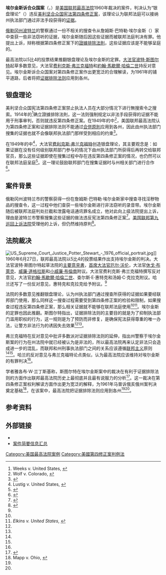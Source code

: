 {{Infobox SCOTUS case
  |Litigants= 埃尔金斯诉合众国案<br>{{lang|en|Elkins v. United States}}
  |ArgueDate=3月28至29日
  |ArgueYear= 1960年
  |DecideDate=6月27日
  |DecideYear=1960年
|Docket=
  |FullName=詹姆斯·巴特勒·埃尔金斯和雷蒙德·弗雷德里克·克拉克诉美利坚合众国案<br>{{lang|en|James Butler Elkins and Raymond Frederick Clark, Petitioners, v. United States of America}}
  |USVol=364
  |USPage=206
  |ParallelCitations=
  |Prior=
  |Subsequent=
  |Holding=
  |SCOTUS=1958–1962
  |Majority=[[波特·斯图尔特|斯图尔特]]
  |JoinMajority= [[厄尔·沃伦|沃伦]]、[[休戈·布萊克|布莱克]]、[[威廉·道格拉斯|道格拉斯]]、[[小威廉·布伦南|布伦南]]
  |Concurrence=
  |JoinConcurrence=
  |Concurrence2=
  |JoinConcurrence2=
  |Concurrence/Dissent=
  |JoinConcurrence/Dissent=
  |Dissent=[[费利克斯·弗兰克福特|费利克斯·弗兰克福特]]
  |JoinDissent=[[約翰·馬歇爾·哈倫二世|哈伦]]、{{link-en|汤姆·C·克拉克|Tom C. Clark|克拉克}}、{{link-en|查尔斯·E·惠特克|Charles E. Whittaker|惠特克}}
  |Dissent2=哈伦
  |JoinDissent2=克拉克、惠特克
 |LawsApplied=[[美利坚合众国宪法第四条修正案|美利坚合众国宪法第四条修正案]]
}}

'''埃尔金斯诉合众国案'''（{{lang-en|''Elkins v. United States''}}，{{ussc|364|206|1960}}）是[[美国联邦最高法院|美国联邦最高法院]]1960年裁决的案件，判决认为“银盘理论”（{{lang|en|silver platter doctrine}}）违反[[美利坚合众国宪法第四条修正案|美利坚合众国宪法第四条修正案]]，该理论认为联邦法庭可以接纳州执法部门通过非法手段获得的[[证据|证据]]。

[[俄勒冈州|俄勒冈州]][[波特蘭_(俄勒岡州)|波特兰]]的警察通过一份不相关的搜查令从詹姆斯·巴特勒·埃尔金斯（{{lang|en|James Butler Elkins}}）家中查获一些非法窃听的证据，埃尔金斯随后因这些证据而被联邦法庭判决有罪。他提出上诉，辩称根据第四条修正案下的[[證據排除法則|證據排除法則]]，这些证据应该是不能够呈庭的。

最高法院以5比4的投票结果推翻银盘理论及埃尔金斯的定罪。[[美国联邦最高法院大法官|大法官]][[波特·斯图尔特|波特·斯图尔特]]起草多数意见，大法官[[费利克斯·弗兰克福特|费利克斯·弗兰克福特]]和[[約翰·馬歇爾·哈倫二世|約翰·馬歇爾·哈倫二世]]持反对意见。埃尔金斯诉合众国案对第四条修正案作出更宽泛的合理解读，为1961年的{{link-en|马普诉俄亥俄州案|Mapp v. Ohio}}铺平道路，后者将把[[证据排除法则|证据排除法则]]应用到各州。

== 银盘理论 ==
美利坚合众国宪法第四条修正案禁止执法人员在大部分情况下进行無搜索令之搜索。1914年的{{link-en|威克斯诉美国案|Weeks v. United States}}<ref>Weeks v. United States, {{ussc|232|383|1914}}</ref>确立證據排除法則，这一法则强制规定以非法手段获得的证据不能用于刑事审判，否则就违反第四条修正案。在1949年的{{link-en|沃尔夫诉科罗拉多案|Wolf v. Colorado}}中<ref>Wolf v. Colorado, {{ussc|338|25|1949}}</ref>，美国联邦最高法院认为第四条修正案和证据排除法则不能通过[[合併原則|合併原則]]应用到各州，因此由州执法部门搜集的证据也就不会像联邦执法部门那样受到相应的约束<ref name="Exclusionary">{{cite web |url=http://www.highbeam.com/doc/1G2-3425000884.html |title=Exclusionary Rule |author=Levy, Leonard W. |date=1986 |work=Encyclopedia of the American Constitution |publisher={{Subscription required|via=HighBeam Research}} |accessdate=2013-11-03 |archive-url=https://web.archive.org/web/20131111045052/http://www.highbeam.com/doc/1G2-3425000884.html |archive-date=2013-11-11 |dead-url=yes }}</ref>。

在1949年的{{link-en|勒斯蒂格诉美国案|Lustig v. United States}}中<ref>Lustig v. United States, {{ussc|338|74|1949}}</ref>，大法官[[费利克斯·弗兰克福特|费利克斯·弗兰克福特]]创造银盘理论，其主要观念是：如果证据在没有任何级别联邦部门参与的情况下由州执法部门所获得后再转交给联邦官员，那么这些证据即使在搜集过程中存在违反第四条修正案的情况，也仍然可以在联邦法庭呈庭<ref>{{cite web |url=http://www.highbeam.com/doc/1G2-3425002307.html |title=Silver Platter Doctrine |author=Landynski, Jacob W. |date=1986 |work=Encyclopedia of the American Constitution |accessdate=2013-11-03 |archive-url=https://web.archive.org/web/20131111045101/http://www.highbeam.com/doc/1G2-3425002307.html |archive-date=2013-11-11 |dead-url=yes }}</ref>。这一理论鼓励联邦部门在搜集证据时与州相关部门进行合作<ref>{{cite web |url=http://www.highbeam.com/doc/1G1-200252466.html |title=The "silver platter" in the context of state constitutional adjudication |author=McGuinness, Martin |date=2008-09-22 |work=Albany Law Review |publisher={{Subscription required|via=HighBeam Research}} |accessdate=2013-11-03 |archive-url=https://web.archive.org/web/20131111045059/http://www.highbeam.com/doc/1G1-200252466.html |archive-date=2013-11-11 |dead-url=yes }}</ref>。

== 案件背景 ==
俄勒冈州波特兰市的警察获得一份在詹姆斯·巴特勒·埃尔金斯家中搜查寻找淫秽物品的搜查令，这一过程中他们查获一些埃尔金斯进行非法窃听的录音带。埃尔金斯随后被联邦法庭判处拦截和泄露电话通讯罪名成立，他对此向上级法院提出上诉，理由是波特兰市警察搜集这些证据的做法违反宪法第四条修正案<ref name="Warren">{{cite book |title=Chief Justice: A Biography of Earl Warren |last=Cray |first=Ed |year=1997 |publisher=Simon and Schuster |page=372 |url=http://books.google.com/books?id=2oS_DhU7zfkC&pg=PA372&dq=%22James+Butler+Elkins%22&hl=en&sa=X&ei=qMD-UcPpNM6DrQGOvoDwBA&ved=0CC8Q6AEwAA#v=onepage&q=%22James%20Butler%20Elkins%22&f=false |accessdate=2013-11-03 |archive-date=2014-04-24 |archive-url=https://web.archive.org/web/20140424151916/http://books.google.com/books?id=2oS_DhU7zfkC&pg=PA372&dq=%22James+Butler+Elkins%22&hl=en&sa=X&ei=qMD-UcPpNM6DrQGOvoDwBA&ved=0CC8Q6AEwAA#v=onepage&q=%22James%20Butler%20Elkins%22&f=false |dead-url=no }}</ref>。[[美国联邦第九巡回上诉法院|美国联邦第九巡回上诉法院]]受理他的上诉，但仍然维持原判<ref name="Vile">{{cite encyclopedia |year=2012 |title = ''Elkins v. United States'' (1960)|encyclopedia=Encyclopedia of the Fourth Amendment |id= |last=Vile |first=John R. |editor-first=Hudson |editor-last=Vile |pages=240 }}</ref>。

== 法院裁决 ==
[[File:US_Supreme_Court_Justice_Potter_Stewart_-_1976_official_portrait.jpg|thumb]]]]
1960年6月27日，联邦最高法院以5比4的投票结果作出支持埃尔金斯的判决。大法官波特·斯图尔特起草法院的[[主要意見書|主要意見書]]，[[美国首席大法官|首席大法官]][[厄尔·沃伦|厄尔·沃伦]]，大法官[[休戈·布萊克|休戈·布萊克]]、[[威廉·道格拉斯|威廉·道格拉斯]]和[[小威廉·布倫南|小威廉·布倫南]]附议。大法官费利克斯·弗兰克福特撰写反对意见，大法官[[約翰·馬歇爾·哈倫二世|約翰·馬歇爾·哈倫二世]]、查尔斯·E·惠特克和汤姆·C·克拉克附议。哈兰还写了一份反对意见，惠特克和克拉克给予附议。<ref name="Elkins" />

法院的多数意见推翻银盘理论，认为州执法部门通过搜查所获得的证据如果要经联邦部门使用，那么同样这一搜查过程需要受到第四条修正案的检验和限制，如果搜查过程违反第四条修正案，那么相关证据就不能够在联邦法庭使用<ref name="Warren" /><ref name="Elkins">''Elkins v. United States'', {{ussc|364|206|1960}}</ref>。埃尔金斯的定罪也因此推翻。斯图尔特指出，证据排除法则的主要目的就是为了抑制执法部门滥用职权的行为，这一规则是为了预防而非修复，是确保宪法获得尊重的唯一办法，让警方非法行为的诱因失去效果<ref name="Exclusionary" /><ref name="Elkins" />。

弗兰克福特在反对意见中批评多数派对证据排除法则的延伸，指出州警察于埃尔金斯案的行为在州法院中就已经被认为是非法的，所以最高法院再来认定非法只会造成进一步的混乱，而联邦和州刑事执法部门之间的关系应该遵循[[联邦主义|联邦主义]]原则<ref name="Warren" /><ref name="Vile" />。哈兰的反对意见与弗兰克福特论点类似，认为最高法院应该维持对埃尔金斯的有罪判决<ref name="Vile" />。

学者雅各布·W·兰丁斯基称，斯图尔特在埃尔金斯案中的裁决在有利于证据排除法则的方面作出联邦最高法院历史上最彻底并且最有说服力的分析<ref name="Landynski">{{cite web |url=http://www.highbeam.com/doc/1G2-3425000826.html |title=Elkins v. United States 364 U.S. 206 (1960) |author=Landynski, Jacob W. |date=1986 |work=Encyclopedia of the American Constitution |publisher={{Subscription required|via=HighBeam Research}} |accessdate=2013-11-03 |quote=the most thorough and convincing analysis in favor of the exclusionary rule to be found in any opinion of the Court |archive-url=https://web.archive.org/web/20131111045114/http://www.highbeam.com/doc/1G2-3425000826.html |archive-date=2013-11-11 |dead-url=yes }}</ref>。这一裁决在第四条修正案权利解读方面作出更为宽泛的解释，为1961年马普诉俄亥俄州案判决奠定基础<ref>Mapp v. Ohio, {{ussc|367|643|1961}}</ref>，在该案中，最高法院把证据排除法则应用到各州<ref name="Vile" /><ref name="Landynski" />。

== 参考资料 ==
{{reflist|30em}}

==外部链接==
{{portal bar|美国|法律}}
*{{caselaw source
 |case=''Elkins v. United States'', 364 US 206 (1960)
 |findlaw=http://caselaw.lp.findlaw.com/cgi-bin/getcase.pl?court=us&vol=364&invol=206
 |justia=http://supreme.justia.com/cases/federal/us/364/206/
}}
*[http://www.oyez.org/cases/1950-1959/1959/1959_126 案件简要信息汇总] {{Wayback|url=http://www.oyez.org/cases/1950-1959/1959/1959_126 |date=20150907192117 }}

{{US4thAmendment}}

[[Category:美国最高法院案例|Category:美国最高法院案例]]
[[Category:美國第四修正案判例法|Category:美國第四修正案判例法]]
{{Good article}}